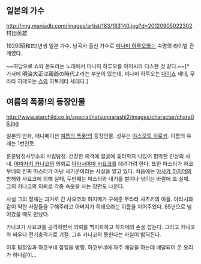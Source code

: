 == 일본의 가수 ==
http://img.maniadb.com/images/artist/183/183140.jpg?d=20120905022302
村田英雄

1929(昭和四)년생 일본 가수. 낭곡사 출신 가수로 [[미나미 하루오]]와는 숙명의 라이벌 관계였다.

~~여담으로 쇼와 온도라는 노래에서 미나미 하루오를 아저씨라 디스한 것 같다.~~[* 가사에 明治大正は親爺の時代よ라는 부분이 있는데, 미나미 하루오는 [[다이쇼]] 세대, 무라타 히데오는 [[쇼와]] 히토케타 세대다.]

== 여름의 폭풍!의 등장인물 ==

http://www.starchild.co.jp/special/natsunoarashi2/images/character/chara06.jpg

일본의 만화, 애니메이션 [[여름의 폭풍!]]의 등장인물. 성우는 [[야스모토 히로키]]. 이름의 유래는 1번인듯.

룬룬탐정사무소의 사립탐정. 건장한 체격에 얼굴에 흉터까지 나있어 험악한 인상의 사내. [[야마자키 카나코]]의 의뢰로 [[아라시야마 사요코]]를 데려가려 한다. 또한 마스터가 하코부네의 진짜 마스터가 아닌 사기꾼이라는 사실을 알고 있다. 처음에는 [[야사카 하지메]]의 방해와 사요코에 의해 실패, 두번째는 마스터와 내기를 벌이나 낚이는 바람에 또 실패. 그외 카나코의 의뢰로 각종 속옷을 사는 장면도 나온다.

사실 그의 정체는 과거로 간 사요코와 하지메가 구해준 무라타 사츠키의 아들. 아라시와 같이 약한 사람들을 구해주라고 아버지가 히데오라는 이름을 지어주었다. 85년으로 넘어갔을 때도 만났다.

카나코가 사요코를 공격하면서 의뢰를 백지화하고 하지메와 손을 잡는다. 그리고 카나코와 싸우다 전기충격기로 기절. 그후 카나코와 통한다는 사실이 밝혀진다.

이후 탐정일과 하코부네 잡일을 병행. 하코부네에 자주 배달을 하는데 배달되어 온 요리가 하나같이...
